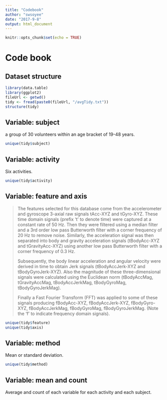 ```yaml
---
title: "Codebook"
author: "swsoyee"
date: "2017-9-8"
output: html_document
---
```


```r
knitr::opts_chunk$set(echo = TRUE)
```
# Code book

## Dataset structure
```r
library(data.table)
library(ggplot2)
fileUrl <- getwd()
tidy <- fread(paste0(fileUrl, "/avgTidy.txt"))
structure(tidy)
```
## Variable: subject
a group of 30 volunteers within an age bracket of 19-48 years.
```r
unique(tidy$subject)
```
## Variable: activity
Six activities.
```r
unique(tidy$activity)
```
## Variable: feature and axis

> The features selected for this database come from the accelerometer and gyroscope 3-axial raw signals tAcc-XYZ and tGyro-XYZ. These time domain signals (prefix 't' to denote time) were captured at a constant rate of 50 Hz. Then they were filtered using a median filter and a 3rd order low pass Butterworth filter with a corner frequency of 20 Hz to remove noise. Similarly, the acceleration signal was then separated into body and gravity acceleration signals (tBodyAcc-XYZ and tGravityAcc-XYZ) using another low pass Butterworth filter with a corner frequency of 0.3 Hz. 
>
> Subsequently, the body linear acceleration and angular velocity were derived in time to obtain Jerk signals (tBodyAccJerk-XYZ and tBodyGyroJerk-XYZ). Also the magnitude of these three-dimensional signals were calculated using the Euclidean norm (tBodyAccMag, tGravityAccMag, tBodyAccJerkMag, tBodyGyroMag, tBodyGyroJerkMag). 
>
> Finally a Fast Fourier Transform (FFT) was applied to some of these signals producing fBodyAcc-XYZ, fBodyAccJerk-XYZ, fBodyGyro-XYZ, fBodyAccJerkMag, fBodyGyroMag, fBodyGyroJerkMag. (Note the 'f' to indicate frequency domain signals). 

```r
unique(tidy$feature)
unique(tidy$axis)
```
## Variable: method
Mean or standard deviation.
```r
unique(tidy$method)
```

## Variable: mean and count
Average and count of each variable for each activity and each subject.